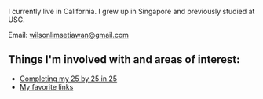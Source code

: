 
<NameTransition />

I currently live in California. I grew up in Singapore and previously studied at USC.

Email: [wilsonlimsetiawan@gmail.com](mailto:wilsonlimsetiawan@gmail.com)

## Things I'm involved with and areas of interest:

- [Completing my 25 by 25 in 25](/25by25)
- [My favorite links](/favlinks)
